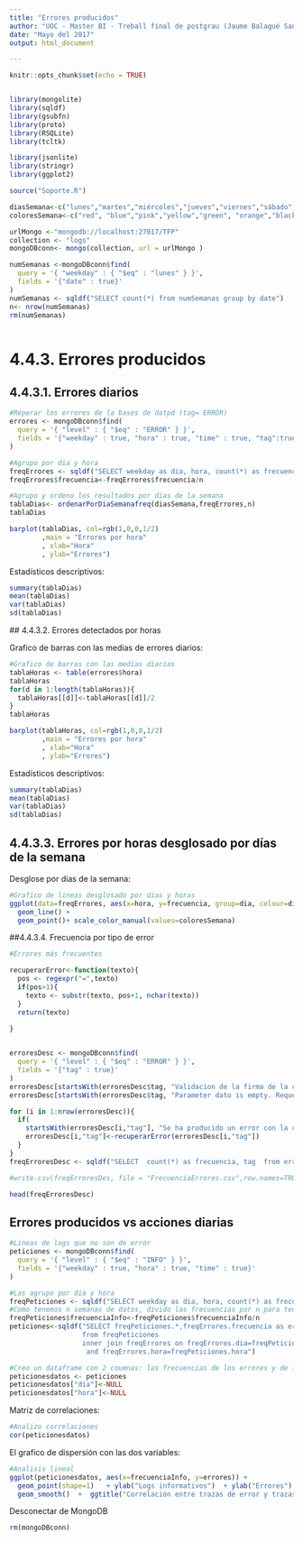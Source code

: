 ```yaml
---
title: "Errores producidos"
author: "UOC - Master BI - Treball final de postgrau (Jaume Balagué Sans)"
date: "Mayo del 2017"
output: html_document

---
```


```r
knitr::opts_chunk$set(echo = TRUE)


library(mongolite)
library(sqldf)
library(gsubfn)
library(proto)
library(RSQLite)
library(tcltk)

library(jsonlite)
library(stringr)
library(ggplot2)

source("Soporte.R")

diasSemana<-c("lunes","martes","miércoles","jueves","viernes","sábado","domingo")
coloresSemana<-c("red", "blue","pink","yellow","green", "orange","black")

urlMongo <-"mongodb://localhost:27017/TFP"
collection <- "logs"
mongoDBconn<- mongo(collection, url = urlMongo )

numSemanas <-mongoDBconn$find(
  query = '{ "weekday" : { "$eq" : "lunes" } }', 
  fields = '{"date" : true}'
)
numSemanas <- sqldf("SELECT count(*) from numSemanas group by date")
n<- nrow(numSemanas)
rm(numSemanas)



```

#	4.4.3.	Errores producidos

## 4.4.3.1.	Errores diarios
 
```r

#Reperar los errores de la bases de datpd (tag= ERROR)
errores <- mongoDBconn$find(
  query = '{ "level" : { "$eq" : "ERROR" } }', 
  fields = '{"weekday" : true, "hora" : true, "time" : true, "tag":true, "idObject": true}'
)

#Agrupo por dia y hora
freqErrores <- sqldf("SELECT weekday as dia, hora, count(*) as frecuencia  from errores group by weekday,hora")
freqErrores$frecuencia<-freqErrores$frecuencia/n 

#Agrupo y ordeno los resultados por dias de la semana
tablaDias<- ordenarPorDiaSemanafreq(diasSemana,freqErrores,n)
tablaDias

barplot(tablaDias, col=rgb(1,0,0,1/2)
        ,main = "Errores por hora"
        , xlab="Hora"
        , ylab="Errores")
```

Estadísticos descriptivos:
```r
summary(tablaDias)
mean(tablaDias)
var(tablaDias)
sd(tablaDias)
```

 
 ## 4.4.3.2.	Errores detectados por horas

Grafico de barras con las medias de errores diarios:
```r
#Grafico de barras con las medias diarias
tablaHoras <- table(errores$hora)
tablaHoras
for(d in 1:length(tablaHoras)){
  tablaHoras[[d]]<-tablaHoras[[d]]/2
}
tablaHoras

barplot(tablaHoras, col=rgb(1,0,0,1/2)
        ,main = "Errores por hora"
        , xlab="Hora"
        , ylab="Errores")

```


Estadísticos descriptivos:
```r
summary(tablaDias)
mean(tablaDias)
var(tablaDias)
sd(tablaDias)
```


## 4.4.3.3.	Errores por horas desglosado por días de la semana

Desglose por dias de la semana:
```r
#Grafico de lineas desglosado por dias y horas
ggplot(data=freqErrores, aes(x=hora, y=frecuencia, group=dia, colour=dia)) +
  geom_line() +
  geom_point()+ scale_color_manual(values=coloresSemana)
```

##4.4.3.4.	Frecuencia por tipo de error

```r
#Errores más frecuentes

recuperarError<-function(texto){
  pos <- regexpr("=",texto)
  if(pos>1){
    texto <- substr(texto, pos+1, nchar(texto))
  }
  return(texto)
  
}


erroresDesc <- mongoDBconn$find(
  query = '{ "level" : { "$eq" : "ERROR" } }', 
  fields = '{"tag" : true}'
)
erroresDesc[startsWith(erroresDesc$tag, "Validacion de la firma de la compra con id="),"tag"] <- "Validacion de la firma de la compra con id=XXX  KO"
erroresDesc[startsWith(erroresDesc$tag, "Parameter dato is empty. Request values: sessionID="),"tag"] <- "Parameter dato is empty. Request values: sessionID=XXX"

for (i in 1:nrow(erroresDesc)){ 
  if( 
    startsWith(erroresDesc[i,"tag"], "Se ha producido un error con la compra(")){
    erroresDesc[i,"tag"]<-recuperarError(erroresDesc[i,"tag"])
  }
}
freqErroresDesc <- sqldf("SELECT  count(*) as frecuencia, tag  from erroresDesc group by tag order by frecuencia DESC")

#write.csv(freqErroresDes, file = "FrecuenciaErrores.csv",row.names=TRUE)

head(freqErroresDesc)
```


## Errores producidos vs acciones diarias
```r

#Lineas de logs que no son de error
peticiones <- mongoDBconn$find(
  query = '{ "level" : { "$eq" : "INFO" } }', 
  fields = '{"weekday" : true, "hora" : true, "time" : true}'
)

#Las agrupo por dia y hora
freqPeticiones <- sqldf("SELECT weekday as dia, hora, count(*) as frecuenciaInfo  from peticiones group by weekday,hora")
#Como tenemos n semanas de datos, divido las frecuencias por n para tener la media por dia/hora de la semana
freqPeticiones$frecuenciaInfo<-freqPeticiones$frecuenciaInfo/n 
peticiones<-sqldf("SELECT freqPeticiones.*,freqErrores.frecuencia as errores
                  from freqPeticiones 
                  inner join freqErrores on freqErrores.dia=freqPeticiones.dia 
                   and freqErrores.hora=freqPeticiones.hora")

#Creo un dataframe con 2 coumnas: las frecuencias de los errores y de los logs de informacion
peticionesdatos <- peticiones
peticionesdatos["dia"]<-NULL
peticionesdatos["hora"]<-NULL

```

Matriz de correlaciones:
```r
#Analizo correlaciones
cor(peticionesdatos)
```

El grafico de dispersión con las dos variables:
```r
#Analisis lineal
ggplot(peticionesdatos, aes(x=frecuenciaInfo, y=errores)) +
  geom_point(shape=1)   + ylab("Logs informativos")  + ylab("Errores") +  
  geom_smooth()  +  ggtitle("Correlación entre trazas de error y trazas informativas")
```


Desconectar de MongoDB
```r
rm(mongoDBconn)
```


